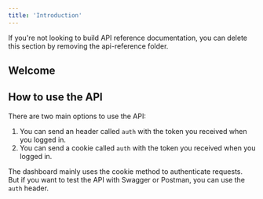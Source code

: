 ```yaml
---
title: 'Introduction'
---
```


<Note>
  If you're not looking to build API reference documentation, you can delete
  this section by removing the api-reference folder.
</Note>

## Welcome

## How to use the API
There are two main options to use the API:
1. You can send an header called `auth` with the token you received when you logged in.
2. You can send a cookie called `auth` with the token you received when you logged in.

The dashboard mainly uses the cookie method to authenticate requests.<br />
But if you want to test the API with Swagger or Postman, you can use the `auth` header.
